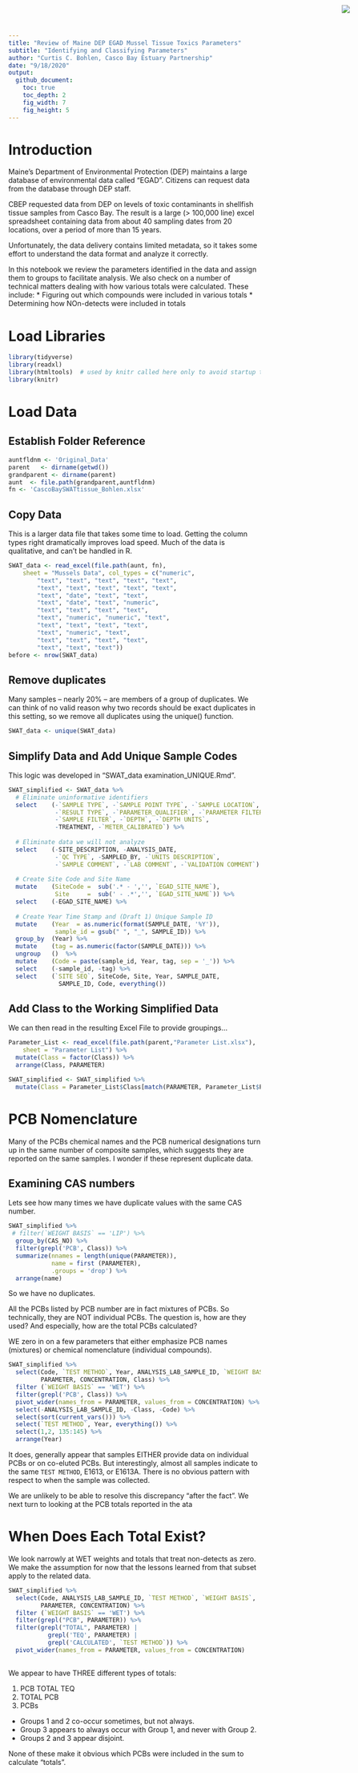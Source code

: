 ```yaml
---
title: "Review of Maine DEP EGAD Mussel Tissue Toxics Parameters"
subtitle: "Identifying and Classifying Parameters"
author: "Curtis C. Bohlen, Casco Bay Estuary Partnership"
date: "9/18/2020"
output:
  github_document:
    toc: true
    toc_depth: 2
    fig_width: 7
    fig_height: 5
---
```


<img
  src="https://www.cascobayestuary.org/wp-content/uploads/2014/04/logo_sm.jpg"
  style="position:absolute;top:10px;right:50px;" />

# Introduction
Maine's Department of Environmental Protection (DEP) maintains a large database
of environmental data called "EGAD".  Citizens can request data from the
database through DEP staff.

CBEP requested data from DEP on levels of toxic contaminants in shellfish
tissue samples from Casco Bay. The result is a large (> 100,000 line) excel
spreadsheet containing data from about 40 sampling dates from 20 locations, over
a period of more than 15 years.

Unfortunately, the data delivery contains limited metadata, so it takes some
effort to understand the data format and analyze it correctly.

In this notebook we review the parameters identified in the data and assign them
to groups to facilitate analysis.  We also check on a number of technical
matters dealing with how various totals were calculated.  These include:
*  Figuring out which compounds were included in various totals
*  Determining how NOn-detects were included in totals

# Load Libraries
```r
library(tidyverse)
library(readxl)
library(htmltools)  # used by knitr called here only to avoid startup text later
library(knitr)
```

# Load Data
## Establish Folder Reference
```r
auntfldnm <- 'Original_Data'
parent   <- dirname(getwd())
grandparent <- dirname(parent)
aunt  <- file.path(grandparent,auntfldnm)
fn <- 'CascoBaySWATtissue_Bohlen.xlsx'
```

## Copy Data
This is a larger data file that takes some time to load.  Getting the column
types right dramatically improves load speed. Much of the data is qualitative,
and can't be handled in R.
```r
SWAT_data <- read_excel(file.path(aunt, fn), 
    sheet = "Mussels Data", col_types = c("numeric", 
        "text", "text", "text", "text", "text", 
        "text", "text", "text", "text", "text", 
        "text", "date", "text", "text", 
        "text", "date", "text", "numeric", 
        "text", "text", "text", "text", 
        "text", "numeric", "numeric", "text", 
        "text", "text", "text", "text", 
        "text", "numeric", "text", 
        "text", "text", "text", "text", 
        "text", "text", "text"))
before <- nrow(SWAT_data)
```

## Remove duplicates
Many samples -- nearly 20% -- are members of a group of duplicates.  We can
think of no valid reason why two records should be exact duplicates in this
setting, so we remove all duplicates using the unique() function.
```r
SWAT_data <- unique(SWAT_data)
```

## Simplify Data and Add Unique Sample Codes
This logic was developed in "SWAT_data examination_UNIQUE.Rmd".
```r
SWAT_simplified <- SWAT_data %>%
  # Eliminate uninformative identifiers
  select    (-`SAMPLE TYPE`, -`SAMPLE POINT TYPE`, -`SAMPLE LOCATION`,
             -`RESULT TYPE`, -`PARAMETER_QUALIFIER`, -`PARAMETER FILTERED`,
             -`SAMPLE FILTER`, -`DEPTH`, -`DEPTH UNITS`,
             -TREATMENT, -`METER_CALIBRATED`) %>%
  
  # Eliminate data we will not analyze
  select    (-SITE_DESCRIPTION, -ANALYSIS_DATE,
             -`QC TYPE`, -SAMPLED_BY, -`UNITS DESCRIPTION`,
             -`SAMPLE COMMENT`, -`LAB COMMENT`, -`VALIDATION COMMENT`) %>%
  
  # Create Site Code and Site Name
  mutate    (SiteCode =  sub('.* - ','', `EGAD_SITE_NAME`), 
             Site     =  sub(' - .*','', `EGAD_SITE_NAME`)) %>%
  select    (-EGAD_SITE_NAME) %>%
  
  # Create Year Time Stamp and (Draft 1) Unique Sample ID
  mutate    (Year  = as.numeric(format(SAMPLE_DATE, '%Y')),
             sample_id = gsub(" ", "_", SAMPLE_ID)) %>%
  group_by  (Year) %>%
  mutate    (tag = as.numeric(factor(SAMPLE_DATE))) %>%
  ungroup   ()  %>%
  mutate    (Code = paste(sample_id, Year, tag, sep = '_')) %>%
  select    (-sample_id, -tag) %>%
  select    (`SITE SEQ`, SiteCode, Site, Year, SAMPLE_DATE,
              SAMPLE_ID, Code, everything())
```

## Add Class to the Working Simplified Data
We can then read in the resulting Excel File to provide groupings...
```r
Parameter_List <- read_excel(file.path(parent,"Parameter List.xlsx"), 
    sheet = "Parameter List") %>%
  mutate(Class = factor(Class)) %>%
  arrange(Class, PARAMETER)

SWAT_simplified <- SWAT_simplified %>% 
  mutate(Class = Parameter_List$Class[match(PARAMETER, Parameter_List$PARAMETER)])
```

#  PCB Nomenclature
Many of the PCBs chemical names and the PCB numerical designations turn up in
the same number of composite samples, which suggests they are reported on the
same samples.  I wonder if these represent duplicate data.


## Examining CAS numbers
Lets see how many times we have duplicate values with the same CAS number.

```r
SWAT_simplified %>% 
 # filter(`WEIGHT BASIS` == 'LIP') %>%
  group_by(CAS_NO) %>%
  filter(grepl('PCB', Class)) %>%
  summarize(nnames = length(unique(PARAMETER)),
            name = first (PARAMETER),
            .groups = 'drop') %>%
  arrange(name)
```
So we have no duplicates.

All the PCBs listed by PCB number are in fact mixtures of PCBs. So technically,
they are NOT individual PCBs. The question is, how are they used?  And
especially, how are the total PCBs calculated?

WE zero in on a few parameters that either emphasize PCB names (mixtures) or
chemical nomenclature (individual compounds).
```r
SWAT_simplified %>% 
  select(Code, `TEST METHOD`, Year, ANALYSIS_LAB_SAMPLE_ID, `WEIGHT BASIS`,
         PARAMETER, CONCENTRATION, Class) %>%
  filter (`WEIGHT BASIS` == 'WET') %>%
  filter(grepl('PCB', Class)) %>%
  pivot_wider(names_from = PARAMETER, values_from = CONCENTRATION) %>%
  select(-ANALYSIS_LAB_SAMPLE_ID, -Class, -Code) %>%
  select(sort(current_vars())) %>%
  select(`TEST METHOD`, Year, everything()) %>%
  select(1,2, 135:145) %>%
  arrange(Year)
```
It does, generally appear that samples EITHER provide data on individual PCBs or
on co-eluted PCBs.  But interestingly, almost all samples indicate to the same
`TEST METHOD`, E1613, or E1613A.  There is no obvious pattern with respect to 
when the sample was collected.

We are unlikely to be able to resolve this discrepancy "after the fact".  We
next turn to looking at the PCB totals reported in the ata

# When Does Each Total Exist?
We look  narrowly at WET weights and totals that treat non-detects as zero.
We make the assumption for now that the lessons learned from that subset apply 
to the related data.
```r
SWAT_simplified %>%
  select(Code, ANALYSIS_LAB_SAMPLE_ID, `TEST METHOD`, `WEIGHT BASIS`,
         PARAMETER, CONCENTRATION) %>%
  filter (`WEIGHT BASIS` == 'WET') %>%
  filter(grepl("PCB", PARAMETER)) %>%
  filter(grepl("TOTAL", PARAMETER) |
           grepl('TEQ', PARAMETER) |
           grepl('CALCULATED', `TEST METHOD`)) %>%
  pivot_wider(names_from = PARAMETER, values_from = CONCENTRATION)
  
```

We appear to have THREE different types of totals:

1.  PCB TOTAL TEQ  
2.  TOTAL PCB  
3.  PCBs  

*  Groups 1 and 2 co-occur sometimes, but not always.
*  Group 3 appears to always occur with Group 1, and never with Group 2.
*  Groups 2 and 3 appear disjoint.

None of these make it obvious which PCBs were included in the sum to calculate
"totals".  
